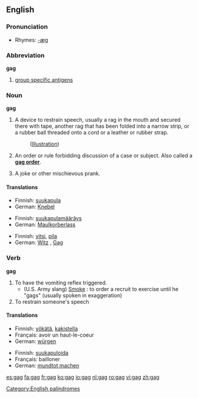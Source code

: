 ==English==

===Pronunciation===
*Rhymes: [[Rhymes:English:-æɡ|-æɡ]]

===Abbreviation===
'''gag'''

# [[group specific antigens]]

===Noun===
'''gag'''

# A device to restrain speech, usually a rag in the mouth and secured there with tape, another rag that has been folded into a narrow strip, or a rubber ball threaded onto a cord or a leather or rubber strap.
#:([[media:sp-t04.jpg|Illustration]])
# {{law}} An order or rule forbidding discussion of a case or subject.  Also called a '''[[gag order]]'''.
# A joke or other mischievous prank.

====Translations====
{{trans-top|A device to restrain speech}}
*Finnish: [[suukapula]]
*German: [[Knebel]] {{m}}
{{trans-mid}}
{{trans-bottom}}

{{trans-top|An order or rule forbidding discussion of a case or subject}}
*Finnish: [[suukapulamääräys]]
*German: [[Maulkorberlass]] {{m}}
{{trans-mid}}
{{trans-bottom}}

{{trans-top|A joke or other mischievous prank}}
*Finnish: [[vitsi]], [[pila]]
*German: [[Witz]] {{m}}, [[Gag]] {{m}}
{{trans-mid}}
{{trans-bottom}}

===Verb===
'''gag'''

# To have the vomiting reflex triggered.
#* (U.S. Army slang) [[Smoke#Transitive_verb|Smoke]] : to order a recruit to exercise until he "gags" (usually spoken in exaggeration)
# To restrain someone's speech

====Translations====
{{trans-top|To have the vomiting reflex triggered}}
*Finnish: [[yökätä]], [[kakistella]]
*Français: avoir un haut-le-coeur
*German: [[würgen]]
{{trans-mid}}
{{trans-bottom}}

{{trans-top|To restrain someone's speech}}
*Finnish: [[suukapuloida]]
*Français: bailloner
*German: [[mundtot machen]]
{{trans-mid}}
{{trans-bottom}}

[[Category:English palindromes]]

[[es:gag]]
[[fa:gag]]
[[fr:gag]]
[[ko:gag]]
[[io:gag]]
[[nl:gag]]
[[ro:gag]]
[[vi:gag]]
[[zh:gag]]